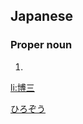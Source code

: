 ==Japanese==
{{ja-kanjitab|ひろ|ぞう|yomi=ko}}

===Proper noun===
{{ja-pos|proper|ひろぞう}}

# {{given name|male|lang=ja}}

[[Category:Japanese male given names|ひろぞう]]

[[li:博三]]